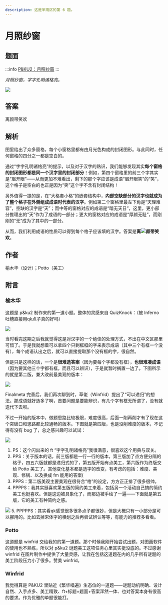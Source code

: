 ```yaml
---
description: 这是芈雨区的第 6 题。
---
```


# 月照纱窗

## 题面

:::info
[P\&KU2：月照纱窗](https://pnku2.pkupuzzle.art/#/game/miyu/prob_06)
:::

_月照纱窗，字字孔明诸格亮。_

![](./06-yue-zhao-sha-chuang.assets/image_1.webp)

## 答案

离颜带笑欢

## 解析

图里给出了众多窗格，每个小窗格里都有由月光色构成的封闭图形。与此同时，任何窗格的四分之一都是空白的。

通过“字字孔明诸格亮”的提示，以及对于汉字的熟识，我们能够发现其实**每个窗格的封闭图形都是同一个汉字里的封闭部分**！例如，第四个窗格里的前三个字其实是“眉开眼”——从而更加不难看出，剩下的那个字应该是成语“眉开眼笑”的“笑”，这个格子是空白的也正是因为“笑”这个字不含有封闭结构！

另外值得一提的是，在“大格套小格”的嵌套结构中，**内部空缺部分的汉字也就成为了整个格子在外侧组成成语时代表的汉字**。例如第二个窗格里最左下角是“天理难容”，空缺的汉字是“天”；而中等的窗格对应的成语是“暗无天日”，这里，更小部分推理出的“天”作为了成语的一部分；更大的窗格对应的成语是“厚颜无耻”，而刚刚的“无”成为了其中的一部分。

从而，我们利用成语的性质可以得到每个格子应该填的汉字。答案是**离**![](./06-yue-zhao-sha-chuang.assets/image_7.webp)**颜带笑欢**。

## 作者

榆木华（设计）；Potto（美工）

## 附言

### 榆木华

这题是 p\&ku2 制作来的第一道小题。整体的灵感来自 QuizKnock：（被 Inferno 吐槽直接用qk点子真的好吗）

![](./06-yue-zhao-sha-chuang.assets/image_2.webp)

当时看完这期之后我就觉得这是对汉字的一个绝佳的处理方式，不出在中文区那里可惜了。于是我就想着可以拿四个只剩框框的字来表示成语（其中三个有框一个没有），每个成语认出之后，就可以直接提取那个没有框的字，很自然。

但是只是这样的话，一个是**很难选答案**（因为要每个字都没有框），**也很难凑成语**（因为要其他三个字都有框，而且可以辨识），于是就暂时搁置一边了。下图所示的就是第二版，兼大改前最美观的版本：

![](./06-yue-zhao-sha-chuang.assets/image_3.webp)

Finalmeta 完善后，我们再次聊到时，草佬（Winfrid）提出了“可以递归”的想法。那成语就好选多了啊，首要问题是要能辨识，有几个字有框无所谓了，没有就迭代下去呗。

不过一开始的版本中，做题思路比较极限，难度很高，后面一削再削才有了现在这个突破口和思路都比较通畅的版本。下图就是第四版，也是没削难度的版本，不记得有没有 bug 了，总之感兴趣可以试试：

![](./06-yue-zhao-sha-chuang.assets/image_4.webp)

1. PS：这个闪出来的 ft “字字孔明诸格亮”我很满意，很喜欢这个用典与双关。
2. PPS：关于版本的话，前三版都是一行一行的版本，第三版加了点方便分隔的格子，四五六版就都是递归式的了，第五版开始有点美工，第六版作为终版交给 Potto 美工了。其他变化基本都是选字的改变，有考虑的包括：难度、美观、修锅、以及换成 fm 能用的答案(
3. PPPS：第二版美观主要美观在很符合“格”的设定，方方正正排了很多很帅。
4. PPPPS：我其实挺喜欢第五版的简约美工来着，包括另一个活动自己搞的简约美工也挺喜欢。但是这边被具象化了，而那边被手绘了一遍——下面就是第五版，它的美工有种简约之感。

![](./06-yue-zhao-sha-chuang.assets/image_5.webp) 5. PPPPPS：其实看qk感觉很多很多点子都很妙，但是大概只有一小部分是可以挪用的。比如去掉宋体字的横划之后再尝试辨认等等，有能力的推荐多看看。

### Potto

这道题是 winfrid 交给我的的第一道题。那个时候我刚开始尝试出题，对图画软件的使用也不熟练，所以对 p\&ku2 谜题美工这项任务心里其实挺没底的。不过感谢 winfrid 在图片制作中提供了大量灵感，让我在包括这道题在内的几乎所有谜题的美工阶段压力小了很多。赞美 winfrid。

### Winfrid

我觉得算是 P\&KU2 里贴近《繁华唱遍》生态位的一道题——谜题动机明确、设计自然、入手点多、美工精致、ft+标题+题面+答案浑然一体、也对答案本身有很高的要求。作为优雅的单题很能打。
